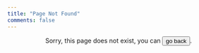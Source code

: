 ```yaml
---
title: "Page Not Found"
comments: false
---
```


<div id="quarto-content" style="text-align: center;">

Sorry, this page does not exist, you can <input type="button" value="go back" onclick="history.back()">.

</div>